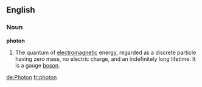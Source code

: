 ==English==

===Noun===

'''photon'''

#The quantum of [[electromagnetic]] energy, regarded as a discrete particle having zero mass, no electric charge, and an indefinitely long lifetime.  It is a gauge [[boson]].

[[de:Photon]]
[[fr:photon]]
